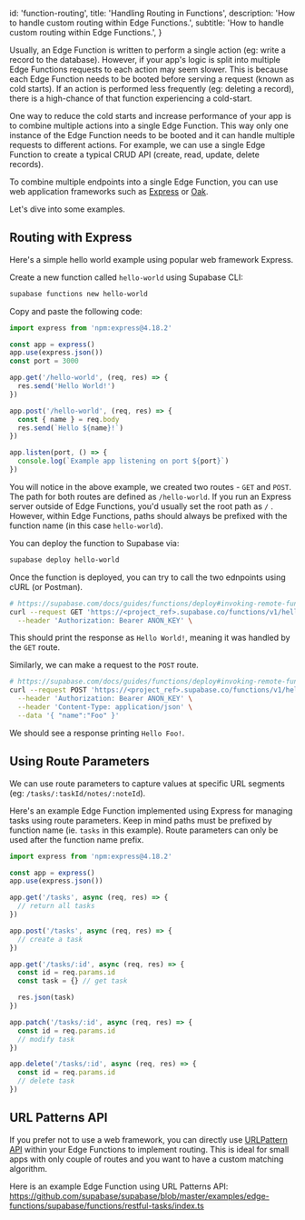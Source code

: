 
  id: 'function-routing',
  title: 'Handling Routing in Functions',
  description: 'How to handle custom routing within Edge Functions.',
  subtitle: 'How to handle custom routing within Edge Functions.',
}

Usually, an Edge Function is written to perform a single action (eg: write a record to the database). However, if your app's logic is split into multiple Edge Functions requests to each action may seem slower.
This is because each Edge Function needs to be booted before serving a request (known as cold starts). If an action is performed less frequently (eg: deleting a record), there is a high-chance of that function experiencing a cold-start.

One way to reduce the cold starts and increase performance of your app is to combine multiple actions into a single Edge Function. This way only one instance of the Edge Function needs to be booted and it can handle multiple requests to different actions.
For example, we can use a single Edge Function to create a typical CRUD API (create, read, update, delete records).

To combine multiple endpoints into a single Edge Function, you can use web application frameworks such as [Express](https://expressjs.com/) or [Oak](https://oakserver.github.io/oak/).

Let's dive into some examples.

## Routing with Express

Here's a simple hello world example using popular web framework Express.

Create a new function called `hello-world` using Supabase CLI:

```bash
supabase functions new hello-world
```

Copy and paste the following code:

```ts
import express from 'npm:express@4.18.2'

const app = express()
app.use(express.json())
const port = 3000

app.get('/hello-world', (req, res) => {
  res.send('Hello World!')
})

app.post('/hello-world', (req, res) => {
  const { name } = req.body
  res.send(`Hello ${name}!`)
})

app.listen(port, () => {
  console.log(`Example app listening on port ${port}`)
})
```

You will notice in the above example, we created two routes - `GET` and `POST`. The path for both routes are defined as `/hello-world`.
If you run an Express server outside of Edge Functions, you'd usually set the root path as `/` .
However, within Edge Functions, paths should always be prefixed with the function name (in this case `hello-world`).

You can deploy the function to Supabase via:

```bash
supabase deploy hello-world
```

Once the function is deployed, you can try to call the two ednpoints using cURL (or Postman).

```bash
# https://supabase.com/docs/guides/functions/deploy#invoking-remote-functions
curl --request GET 'https://<project_ref>.supabase.co/functions/v1/hello-world' \
  --header 'Authorization: Bearer ANON_KEY' \
```

This should print the response as `Hello World!`, meaning it was handled by the `GET` route.

Similarly, we can make a request to the `POST` route.

```bash cURL
# https://supabase.com/docs/guides/functions/deploy#invoking-remote-functions
curl --request POST 'https://<project_ref>.supabase.co/functions/v1/hello-world' \
  --header 'Authorization: Bearer ANON_KEY' \
  --header 'Content-Type: application/json' \
  --data '{ "name":"Foo" }'
```

We should see a response printing `Hello Foo!`.

## Using Route Parameters

We can use route parameters to capture values at specific URL segments (eg: `/tasks/:taskId/notes/:noteId`).

Here's an example Edge Function implemented using Express for managing tasks using route parameters.
Keep in mind paths must be prefixed by function name (ie. `tasks` in this example). Route parameters can only be used after the function name prefix.

```ts
import express from 'npm:express@4.18.2'

const app = express()
app.use(express.json())

app.get('/tasks', async (req, res) => {
  // return all tasks
})

app.post('/tasks', async (req, res) => {
  // create a task
})

app.get('/tasks/:id', async (req, res) => {
  const id = req.params.id
  const task = {} // get task

  res.json(task)
})

app.patch('/tasks/:id', async (req, res) => {
  const id = req.params.id
  // modify task
})

app.delete('/tasks/:id', async (req, res) => {
  const id = req.params.id
  // delete task
})
```

## URL Patterns API

If you prefer not to use a web framework, you can directly use [URLPattern API](https://developer.mozilla.org/en-US/docs/Web/API/URL_Pattern_API) within your Edge Functions to implement routing.
This is ideal for small apps with only couple of routes and you want to have a custom matching algorithm.

Here is an example Edge Function using URL Patterns API: https://github.com/supabase/supabase/blob/master/examples/edge-functions/supabase/functions/restful-tasks/index.ts


